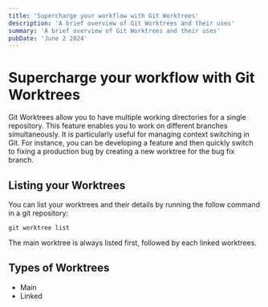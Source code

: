 ```yaml
---
title: 'Supercharge your workflow with Git Worktrees'
description: 'A brief overview of Git Worktrees and their uses'
summary: 'A brief overview of Git Worktrees and their uses'
pubDate: 'June 2 2024'
---
```


# Supercharge your workflow with Git Worktrees

Git Worktrees allow you to have multiple working directories for a single repository. This feature enables you to work on different branches simultaneously. It is particularly useful for managing context switching in Git. For instance, you can be developing a feature and then quickly switch to fixing a production bug by creating a new worktree for the bug fix branch.

## Listing your Worktrees

You can list your worktrees and their details by running the follow command in a git repository: 

`git worktree list`

The main worktree is always listed first, followed by each linked worktrees.

## Types of Worktrees
- Main
- Linked
